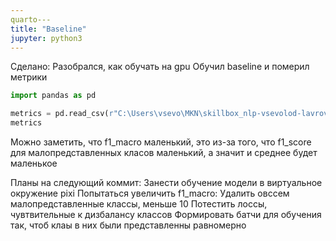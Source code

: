 ```yaml
---
quarto---
title: "Baseline"
jupyter: python3
---
```


Сделано:
    Разобрался, как обучать на gpu
    Обучил baseline и померил метрики

```python
import pandas as pd

metrics = pd.read_csv(r"C:\Users\vsevo\MKN\skillbox_nlp-vsevolod-lavrov\models_metrics\model_0_metrics.csv")
metrics
```

Можно заметить, что f1_macro маленький, это из-за того, что f1_score для малопредставленных класов маленький, а значит и среднее будет маленькое

Планы на следующий коммит:
    Занести обучение модели в виртуальное окружение pixi
    Попытаться увеличить f1_macro:
        Удалить овссем малопредставленные классы, меньше 10
        Потестить лоссы, чувтвительные к дизбалансу классов
        Формировать батчи для обучения так, чтоб клаы в них были представленны равномерно
